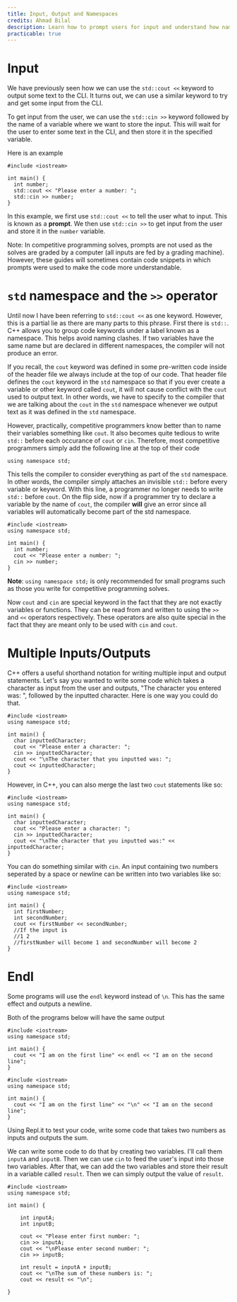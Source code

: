 ```yaml
---
title: Input, Output and Namespaces
credits: Ahmad Bilal
description: Learn how to prompt users for input and understand how namespaces work
practicable: true
---
```


# Input

We have previously seen how we can use the `std::cout <<` keyword to output some text to the CLI. It turns out, we can use a similar keyword to try and get some input from the CLI.

To get input from the user, we can use the `std::cin >>` keyword followed by the name of a variable where we want to store the input. This will wait for the user to enter some text in the CLI, and then store it in the specified variable.

Here is an example

```
#include <iostream>

int main() {
  int number;
  std::cout << "Please enter a number: ";
  std::cin >> number;
}
```

In this example, we first use `std::cout <<` to tell the user what to input. This is known as a **prompt**. We then use `std::cin >>` to get input from the user and store it in the `number` variable.

Note: In competitive programming solves, prompts are not used as the solves are graded by a computer (all inputs are fed by a grading machine). However, these guides will sometimes contain code snippets in which prompts were used to make the code more understandable.

# `std` namespace and the `>>` operator

Until now I have been referring to `std::cout <<` as one keyword. However, this is a partial lie as there are many parts to this phrase. First there is `std::`. C++ allows you to group code keywords under a label known as a namespace. This helps avoid naming clashes. If two variables have the same name but are declared in different namespaces, the compiler will not produce an error. 

If you recall, the `cout` keyword was defined in some pre-written code inside of the header file we always include at the top of our code. That header file defines the `cout` keyword in the `std` namespace so that if you ever create a variable or other keyword called `cout`, it will not cause conflict with the `cout` used to output text. In other words, we have to specify to the compiler that we are talking about the `cout` in the `std` namespace whenever we output text as it was defined in the `std` namespace.

However, practically, competitive programmers know better than to name their variables something like `cout`. It also becomes quite tedious to write `std::` before each occurance of `cout` or `cin`. Therefore, most competitive programmers simply add the following line at the top of their code

```
using namespace std;
```

This tells the compiler to consider everything as part of the `std` namespace. In other words, the compiler simply attaches an invisible `std::` before every variable or keyword. With this line, a programmer no longer needs to write `std::` before `cout`. On the flip side, now if a programmer try to declare a variable by the name of `cout`, the compiler **will** give an error since all variables will automatically become part of the std namespace.

```
#include <iostream>
using namespace std;

int main() {
  int number;
  cout << "Please enter a number: ";
  cin >> number;
}
```

**Note**: `using namespace std;` is only recommended for small programs such as those you write for competitive programming solves.

Now `cout` and `cin` are special keyword in the fact that they are not exactly variables or functions. They can be read from and written to using the `>>` and `<<` operators respectively. These operators are also quite special in the fact that they are meant only to be used with `cin` and `cout`.

# Multiple Inputs/Outputs

C++ offers a useful shorthand notation for writing multiple input and output statements. Let's say you wanted to write some code which takes a character as input from the user and outputs, "The character you entered was: ", followed by the inputted character. Here is one way you could do that.

```
#include <iostream>
using namespace std;

int main() {
  char inputtedCharacter;
  cout << "Please enter a character: ";
  cin >> inputtedCharacter;
  cout << "\nThe character that you inputted was: ";
  cout << inputtedCharacter;
}
```

However, in C++, you can also merge the last two `cout` statements like so:

```
#include <iostream>
using namespace std;

int main() {
  char inputtedCharacter;
  cout << "Please enter a character: ";
  cin >> inputtedCharacter;
  cout << "\nThe character that you inputted was:" << inputtedCharacter;
}
```

You can do something similar with `cin`. An input containing two numbers seperated by a space or newline can be written into two variables like so:

```
#include <iostream>
using namespace std;

int main() {
  int firstNumber;
  int secondNumber;
  cout << firstNumber << secondNumber;
  //If the input is 
  //1 2
  //firstNumber will become 1 and secondNumber will become 2
}
```

# Endl

Some programs will use the `endl` keyword instead of `\n`. This has the same effect and outputs a newline. 

Both of the programs below will have the same output


```
#include <iostream>
using namespace std;

int main() {
  cout << "I am on the first line" << endl << "I am on the second line";
}
```
```
#include <iostream>
using namespace std;

int main() {
  cout << "I am on the first line" << "\n" << "I am on the second line";
}
```

<Exercise number='1'>

<ExerciseQuestion>
Using Repl.it to test your code, write some code that takes two numbers as inputs and outputs the sum.
</ExerciseQuestion>
<ExerciseAnswer>

  We can write some code to do that by creating two variables. I'll call them `inputA` and `inputB`. Then we can use `cin` to feed the user's input into those two variables. After that, we can add the two variables and store their result in a variable called `result`. Then we can simply output the value of `result`.

```
#include <iostream>
using namespace std;

int main() {

    int inputA;
    int inputB;

    cout << "Please enter first number: ";
    cin >> inputA;
    cout << "\nPlease enter second number: ";
    cin >> inputB;

    int result = inputA + inputB;
    cout << "\nThe sum of these numbers is: ";
    cout << result << "\n";

}
```
</ExerciseAnswer>

 </Exercise>
